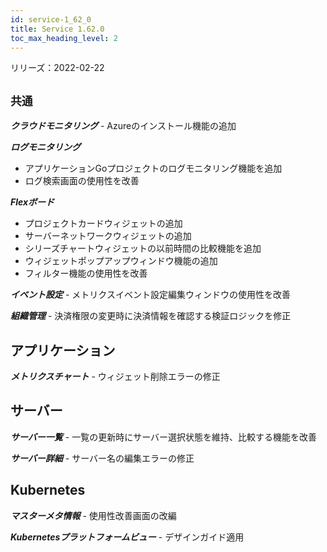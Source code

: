 ```yaml
---
id: service-1_62_0
title: Service 1.62.0
toc_max_heading_level: 2
---
```



リリーズ：2022-02-22

## `共通`

**_クラウドモニタリング_** - Azureのインストール機能の追加

**_ログモニタリング_**

-   アプリケーションGoプロジェクトのログモニタリング機能を追加
-   ログ検索画面の使用性を改善

**_Flexボード_**

-   プロジェクトカードウィジェットの追加
-   サーバーネットワークウィジェットの追加
-   シリーズチャートウィジェットの以前時間の比較機能を追加
-   ウィジェットポップアップウィンドウ機能の追加
-   フィルター機能の使用性を改善

**_イベント設定_** - メトリクスイベント設定編集ウィンドウの使用性を改善

**_組織管理_** - 決済権限の変更時に決済情報を確認する検証ロジックを修正

## アプリケーション

**_メトリクスチャート_** - ウィジェット削除エラーの修正

## サーバー

**_サーバー一覧_** - 一覧の更新時にサーバー選択状態を維持、比較する機能を改善

**_サーバー詳細_** - サーバー名の編集エラーの修正

## Kubernetes

**_マスターメタ情報_** - 使用性改善画面の改編

**_Kubernetesプラットフォームビュー_** - デザインガイド適用
